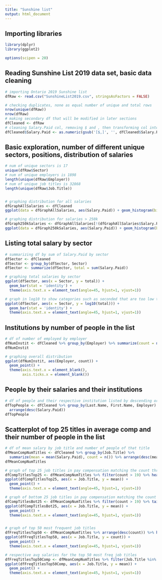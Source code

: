 ```yaml
---
title: "Sunshine list"
output: html_document
---
```


## Importing libraries
```r
library(dplyr)
library(ggplot2)

options(scipen = 20)
```

## Reading Sunshine List 2019 data set, basic data cleaning
```r
# importing Ontario 2019 Sunshine list
dfRaw <- read.csv("SunshineList2019.csv", stringsAsFactors = FALSE)

# checking duplicates, none as equal number of unique and total rows
nrow(unique(dfRaw))
nrow(dfRaw)
# making secondary df that will be modified in later sections
dfCleaned <- dfRaw
# cleaning Salary.Paid col, removing $ and , then transforming col into numeric
dfCleaned$Salary.Paid <- as.numeric(gsub('[$,]', '', dfCleaned$Salary.Paid))
```


## Basic exploration, number of different unique sectors, positions, distribution of salaries
```r
# num of unique sectors is 17
unique(dfRaw$Sector)
# num of unique employers is 1898
length(unique(dfRaw$Employer))
# num of unique job titles is 32868
length(unique(dfRaw$Job.Title))


# graphing distribution for all salaries
dfGraphAllSalaries <- dfCleaned
ggplot(data = dfGraphAllSalaries, aes(Salary.Paid)) + geom_histogram(binwidth=1000)

# graphing distribution for salaries > 250k
dfGraph250kSalaries <- dfGraphAllSalaries[!(dfGraphAllSalaries$Salary.Paid < 250000), ]
ggplot(data = dfGraph250kSalaries, aes(Salary.Paid)) + geom_histogram(binwidth=1000)

```




## Listing total salary by sector
```r
# summarizing df by sum of Salary.Paid by sector
dfSector <- dfCleaned
dfSector <- group_by(dfSector, Sector)
dfSector <- summarize(dfSector, total = sum(Salary.Paid))

# graphing total salaries by sector
ggplot(dfSector, aes(x = Sector, y = total)) + 
  geom_bar(stat = 'identity') +
  theme(axis.text.x = element_text(angle=45, hjust=1, vjust=1))

# graph in log10 to show categories such as seconded that are too low to appear
ggplot(dfSector, aes(x = Sector, y = log10(total))) + 
  geom_bar(stat = 'identity') +
  theme(axis.text.x = element_text(angle=45, hjust=1, vjust=1))
```


## Institutions by number of people in the list
```r
# df of number of employed by employer
dfNumInstit <- dfCleaned %>% group_by(Employer) %>% summarize(count = n()) %>% arrange(desc(count))
dfNumInstit

# graphing overall distribution
ggplot(dfNumInstit, aes(Employer, count)) +
  geom_point() +
  theme(axis.text.x = element_blank(),
        axis.ticks.x = element_blank())
```


## People by their salaries and their institutions
```r
# df of people and their respective institution listed by descending order of salary
dfTopPeople <- dfCleaned %>% group_by(Last.Name, First.Name, Employer) %>% 
  arrange(desc(Salary.Paid))
dfTopPeople
```


## Scatterplot of top 25 titles in average comp and their number of people in the list
```r
# df of mean salary by job title and number of people of that title
dfMeanCompNumTitles <- dfCleaned %>% group_by(Job.Title) %>% 
  summarize(mean = mean(Salary.Paid), count = n()) %>% arrange(desc(mean))
dfMeanCompNumTitles

# graph of top 25 job titles in pay compensation matching the count threshold of 20
dfCompTitlesTop25 <- dfMeanCompNumTitles %>% filter(count > 19) %>% head(25)
ggplot(dfCompTitlesTop25, aes(x = Job.Title, y = mean)) +
  geom_point() +
  theme(axis.text.x = element_text(angle=45, hjust=1, vjust=1))

# graph of bottom 25 job titles in pay compensation matching the count threshold of 20
dfCompTitlesBot25 <- dfMeanCompNumTitles %>% filter(count > 19) %>% tail(25)
ggplot(dfCompTitlesBot25, aes(x = Job.Title, y = mean)) +
  geom_point() +
  theme(axis.text.x = element_text(angle=45, hjust=1, vjust=1))


# graph of top 50 most frequent job titles
dfFreqTitlesTop50 <- dfMeanCompNumTitles %>% arrange(desc(count)) %>% head(50)
ggplot(dfFreqTitlesTop50, aes(x = Job.Title, y = count)) +
  geom_point() +
  theme(axis.text.x = element_text(angle=45, hjust=1, vjust=1))

# respective avg salaries for the top 50 most freq job titles
dfFreqTitlesTop50Comp <- dfMeanCompNumTitles %>% filter(Job.Title %in% dfTopFreqTitles$Job.Title)
ggplot(dfFreqTitlesTop50Comp, aes(x = Job.Title, y = mean)) +
  geom_point() +
  theme(axis.text.x = element_text(angle=45, hjust=1, vjust=1))
```

